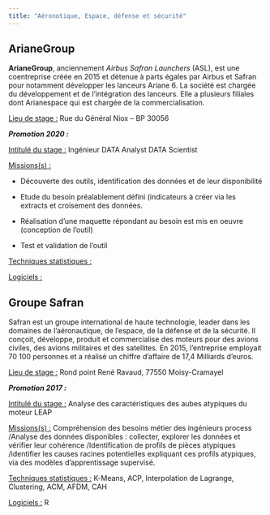 ---
title: "Aéronotique, Espace, défense et sécurité"
---

## **ArianeGroup**

**ArianeGroup**, anciennement *Airbus Safran Launchers* (ASL), est une coentreprise créée en 2015 et détenue à parts égales par Airbus et Safran pour notamment développer les lanceurs Ariane 6. La société est chargée du développement et de l'intégration des lanceurs. Elle a plusieurs filiales dont Arianespace qui est chargée de la commercialisation.

[Lieu de stage :]{.underline} Rue du Général Niox -- BP 30056

***Promotion 2020 :***

[Intitulé du stage :]{.underline} Ingénieur DATA Analyst DATA Scientist

[Missions(s) :]{.underline}

-   Découverte des outils, identification des données et de leur disponibilité

-   Etude du besoin préalablement défini (indicateurs à créer via les extracts et croisement des données.

-   Réalisation d'une maquette répondant au besoin est mis en oeuvre (conception de l'outil)

-   Test et validation de l'outil

[Techniques statistiques :]{.underline}

[Logiciels :]{.underline}

## **Groupe Safran**

Safran est un groupe international de haute technologie, leader dans les domaines de l'aéronautique, de l'espace, de la défense et de la sécurité. Il conçoit, développe, produit et commercialise des moteurs pour des avions civiles, des avions militaires et des satellites. En 2015, l'entreprise employait 70 100 personnes et a réalisé un chiffre d'affaire de 17,4 Milliards d'euros.

[Lieu de stage :]{.underline} Rond point René Ravaud, 77550 Moisy-Cramayel

***Promotion 2017 :***

[Intitulé du stage :]{.underline} Analyse des caractéristiques des aubes atypiques du moteur LEAP

[Missions(s) :]{.underline} Compréhension des besoins métier des ingénieurs process /Analyse des données disponibles : collecter, explorer les données et vérifier leur cohérence /Identification de profils de pièces atypiques /identifier les causes racines potentielles expliquant ces profils atypiques, via des modèles d'apprentissage supervisé.

[Techniques statistiques :]{.underline} K-Means, ACP, Interpolation de Lagrange, Clustering, ACM, AFDM, CAH

[Logiciels :]{.underline} R
